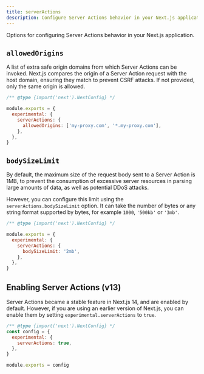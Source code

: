 ```yaml
---
title: serverActions
description: Configure Server Actions behavior in your Next.js application.
---
```


Options for configuring Server Actions behavior in your Next.js application.

## `allowedOrigins`

A list of extra safe origin domains from which Server Actions can be invoked. Next.js compares the origin of a Server Action request with the host domain, ensuring they match to prevent CSRF attacks. If not provided, only the same origin is allowed.

```js filename="next.config.js"
/** @type {import('next').NextConfig} */

module.exports = {
  experimental: {
    serverActions: {
      allowedOrigins: ['my-proxy.com', '*.my-proxy.com'],
    },
  },
}
```

## `bodySizeLimit`

By default, the maximum size of the request body sent to a Server Action is 1MB, to prevent the consumption of excessive server resources in parsing large amounts of data, as well as potential DDoS attacks.

However, you can configure this limit using the `serverActions.bodySizeLimit` option. It can take the number of bytes or any string format supported by bytes, for example `1000`, `'500kb'` or `'3mb'`.

```js filename="next.config.js"
/** @type {import('next').NextConfig} */

module.exports = {
  experimental: {
    serverActions: {
      bodySizeLimit: '2mb',
    },
  },
}
```

## Enabling Server Actions (v13)

Server Actions became a stable feature in Next.js 14, and are enabled by default. However, if you are using an earlier version of Next.js, you can enable them by setting `experimental.serverActions` to `true`.

```js filename="next.config.js"
/** @type {import('next').NextConfig} */
const config = {
  experimental: {
    serverActions: true,
  },
}

module.exports = config
```
